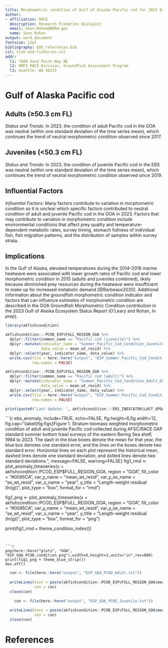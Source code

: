 ```yaml
---
title: Morphometric condition of Gulf of Alaska Pacific cod for 2023 Ecosystem and Socioeconomic Profile
author: 
- affiliation: RACE
  description: Research Fisheries Biologist
  email: Sean.Rohan@NOAA.gov
  name: Sean Rohan
output: word_document
fontsize: 12pt
bibliography: EBS_references.bib
csl: fish-and-fisheries.csl
addr: 
  l1: 7600 Sand Point Way NE
  l2: NMFS RACE Division, Groundfish Assessment Program
  l3: Seattle, WA 98115
---
```


# Gulf of Alaska Pacific cod

## Adults (&geq;50.3 cm FL)

*Status and Trends:*  In 2023, the condition of adult Pacific cod in the GOA was neutral (within one standard deviation of the time series mean), which continues the trend of neutral morphometric condition observed since 2017.

## Juveniles (<50.3 cm FL)

*Status and Trends:* In 2023, the condition of juvenile Pacific cod in the EBS was neutral (within one standard deviation of the time series mean), which continues the trend of neutral morphometric condition observed since 2019.

## Influential Factors

*Influential Factors:* Many factors contribute to variation in morphometric condition so it is unclear which specific factors contributed to neutral condition of adult and juvenile Pacific cod in the GOA in 2023. Factors that may contribute to variation in morphometric condition include environmental conditions that affect prey quality and temperature-dependent metabolic rates, survey timing, stomach fullness of individual fish, fish migration patterns, and the distribution of samples within survey strata. 

## Implications

In the Gulf of Alaska, elevated temperatures during the 2014–2016 marine heatwave were associated with lower growth rates of Pacific cod and lower morphometric condition in 2015 (adults and juveniles combined), likely because diminished prey resources during the heatwave were insufficient to make up for increased metabolic demand [@Barbeaux2020]. Additional information about the groundfish morphometric condition indicator and factors that can influence estimates of morphometric condition are described in the GOA Groundfish Morphometric Condition contribution in the 2023 Gulf of Alaska Ecosystem Status Report (O'Leary and Rohan, _In prep_).


```r
library(akfishcondition)

akfishcondition:::PCOD_ESP$FULL_REGION_GOA %>%
  dplyr::filter(common_name == "Pacific cod (juvenile)") %>%
  dplyr::mutate(indicator_name = "Summer_Pacific_Cod_Condition_Juvenile_GOA_Survey",
                data_value = mean_wt_resid) %>%
  dplyr::select(year, indicator_name, data_value) %>%
  write.csv(file = here::here("output", "ESP_Summer_Pacific_Cod_Condition_Juvenile_GOA_Survey.csv"),
            row.names = FALSE)

akfishcondition:::PCOD_ESP$FULL_REGION_GOA %>%
  dplyr::filter(common_name == "Pacific cod (adult)") %>%
  dplyr::mutate(indicator_name = "Summer_Pacific_Cod_Condition_Adult_GOA_Survey",
                data_value = mean_wt_resid) %>%
  dplyr::select(year, indicator_name, data_value) %>%
  write.csv(file = here::here("output", "ESP_Summer_Pacific_Cod_Condition_Adult_GOA_Survey.csv"),
            row.names = FALSE)

print(paste0("Last Update: ", akfishcondition:::EBS_INDICATOR$LAST_UPDATE))
```

```{r ebs_anomaly, include=TRUE, echo=FALSE, fig.height=6,fig.width=12, fig.cap="\\label{fig:figs}Figure 1. Stratum-biomass weighted morphometric condition of adult and juvenile Pacific cod collected during AFSC/RACE GAP standard summer bottom trawl surveys of the eastern Bering Sea shelf, 1984 to 2023. The dash in the blue boxes denote the mean for that year, the blue box denotes one standard error, and the lines on the boxes denote two standard error. Horizontal lines on each plot represent the historical mean, dashed lines denote one standard deviation, and dotted lines denote two standard deviations.",  message=FALSE, warning=FALSE}
fig1_rmd <- plot_anomaly_timeseries(x = akfishcondition::PCOD_ESP$FULL_REGION_GOA,
                              region = "GOA",
                              fill_color = "#0085CA",
                              var_y_name = "mean_wt_resid",
                              var_y_se_name = "se_wt_resid",
                              var_x_name = "year",
                              y_title = "Length-weight residual (ln(g))",
                              plot_type = "box",
                              format_for = "rmd")

fig1_png <- plot_anomaly_timeseries(x = akfishcondition::PCOD_ESP$FULL_REGION_GOA,
                              region = "GOA",
                              fill_color = "#0085CA",
                              var_y_name = "mean_wt_resid",
                              var_y_se_name = "se_wt_resid",
                              var_x_name = "year",
                              y_title = "Length-weight residual (ln(g))",
                              plot_type = "box",
                              format_for = "png")

print(fig1_rmd + theme_condition_index())
```


```r
png(here::here("plots", "GOA", "ESP_GOA_PCOD_condition.png"),width=6,height=3,units="in",res=600)
print(fig1_png + theme_blue_strip())
dev.off()
```


```r
  con <- file(here::here("output", "ESP_GOA_PCOD_Adult.txt"))
  
  writeLines(text = paste(akfishcondition::PCOD_ESP$FULL_REGION_GOA$mean_wt_resid[akfishcondition::PCOD_ESP$FULL_REGION_GOA$common_name == "Pacific cod (adult)"], collapse = ", "), 
             con = con)
  close(con)
  
    con <- file(here::here("output", "ESP_GOA_PCOD_Juvenile.txt"))
  
  writeLines(text = paste(akfishcondition::PCOD_ESP$FULL_REGION_GOA$mean_wt_resid[akfishcondition::PCOD_ESP$FULL_REGION_GOA$common_name == "Pacific cod (juvenile)"], collapse = ", "), 
             con = con)
  close(con)
```

# References